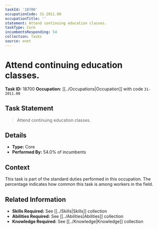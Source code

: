 ```yaml
---
taskId: '18700'
occupationCode: 31-2011.00
occupationTitle: ''
statement: Attend continuing education classes.
taskType: Core
incumbentsResponding: 54
collection: Tasks
source: onet
---
```

# Attend continuing education classes.

**Task ID:** 18700
**Occupation:** [[../Occupations|Occupation]] with code `31-2011.00`

## Task Statement

> Attend continuing education classes.

## Details

- **Type:** Core
- **Performed By:** 54.0% of incumbents

## Context

This task is part of the standard duties performed in this occupation. The percentage indicates how common this task is among workers in the field.

## Related Information

- **Skills Required:** See [[../Skills|Skills]] collection
- **Abilities Required:** See [[../Abilities|Abilities]] collection
- **Knowledge Required:** See [[../Knowledge|Knowledge]] collection
